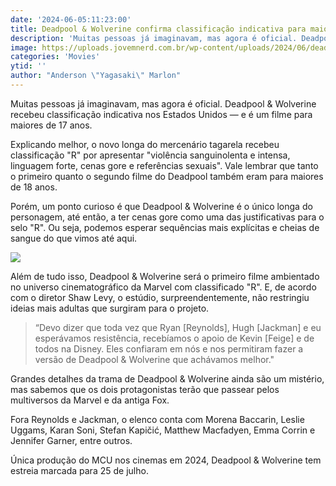 ```yaml
---
date: '2024-06-05:11:23:00'
title: Deadpool & Wolverine confirma classificação indicativa para maiores
description: 'Muitas pessoas já imaginavam, mas agora é oficial. Deadpool & Wolverine recebeu classificação indicativa nos Estados Unidos — e é um filme para maiores de 17 anos.'
image: https://uploads.jovemnerd.com.br/wp-content/uploads/2024/06/deadpool_wolverine_classificacao__0vxgzk9q.jpg
categories: 'Movies'
ytid: ''
author: "Anderson \"Yagasaki\" Marlon"
---
```


Muitas pessoas já imaginavam, mas agora é oficial. Deadpool & Wolverine recebeu classificação indicativa nos Estados Unidos — e é um filme para maiores de 17 anos.

Explicando melhor, o novo longa do mercenário tagarela recebeu classificação "R" por apresentar "violência sanguinolenta e intensa, linguagem forte, cenas gore e referências sexuais". Vale lembrar que tanto o primeiro quanto o segundo filme do Deadpool também eram para maiores de 18 anos.

Porém, um ponto curioso é que Deadpool & Wolverine é o único longa do personagem, até então, a ter cenas gore como uma das justificativas para o selo "R". Ou seja, podemos esperar sequências mais explícitas e cheias de sangue do que vimos até aqui.

![](https://uploads.jovemnerd.com.br/wp-content/uploads/2024/06/screenshot_310__2r2f820x-760x374.png)

Além de tudo isso, Deadpool & Wolverine será o primeiro filme ambientado no universo cinematográfico da Marvel com classificado "R". E, de acordo com o diretor Shaw Levy, o estúdio, surpreendentemente, não restringiu ideias mais adultas que surgiram para o projeto.

> “Devo dizer que toda vez que Ryan [Reynolds], Hugh [Jackman] e eu esperávamos resistência, recebíamos o apoio de Kevin [Feige] e de todos na Disney. Eles confiaram em nós e nos permitiram fazer a versão de Deadpool & Wolverine que achávamos melhor."

Grandes detalhes da trama de Deadpool & Wolverine ainda são um mistério, mas sabemos que os dois protagonistas terão que passear pelos multiversos da Marvel e da antiga Fox.

Fora Reynolds e Jackman, o elenco conta com Morena Baccarin, Leslie Uggams, Karan Soni, Stefan Kapičić, Matthew Macfadyen, Emma Corrin e Jennifer Garner, entre outros.

Única produção do MCU nos cinemas em 2024, Deadpool & Wolverine tem estreia marcada para 25 de julho.
